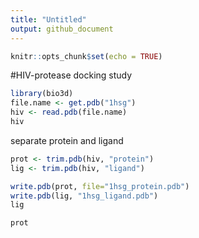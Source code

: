 ```yaml
---
title: "Untitled"
output: github_document
---
```


```r
knitr::opts_chunk$set(echo = TRUE)
```
#HIV-protease docking study
```r
library(bio3d)
file.name <- get.pdb("1hsg")
hiv <- read.pdb(file.name)
hiv
```
separate protein and ligand
```r
prot <- trim.pdb(hiv, "protein")
lig <- trim.pdb(hiv, "ligand")

write.pdb(prot, file="1hsg_protein.pdb")
write.pdb(lig, "1hsg_ligand.pdb")
lig
```
```r
prot
```

